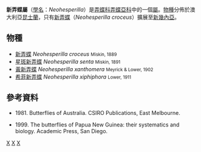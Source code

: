 {{NoteTA
|G1=Butterfly
}}
{{Automatic Taxobox
| taxon = Neohesperilla
| authority = Waterhouse & Lyell, 1914
| image = Neohesperilla xiphiphora (ento-csiro-au).jpg
| image_caption = [[希菲新弄蝶|希菲新弄蝶]]<br />''Neohesperilla xiphiphora''
| type_species = [[新弄蝶|新弄蝶]]<br />''Hesperilla croceus''
| type_species_authority = Miskin, 1889
| subdivision_ranks = [[物種|物種]]
| subdivision = 共4種，詳見正文。
| synonyms =
}}

'''新弄蝶屬'''（[[學名|學名]]：''Neohesperilla''）是[[弄蝶科|弄蝶科]][[弄蝶亞科|弄蝶亞科]]中的一個[[屬|屬]]。[[物種|物種]]分佈於澳大利亞[[昆士蘭|昆士蘭]]，只有[[新弄蝶|新弄蝶]]（''Neohesperilla croceus''）擴展至[[新幾內亞|新幾內亞]]。

== 物種 ==
* [[新弄蝶|新弄蝶]] ''Neohesperilla croceus'' <small>Miskin, 1889</small>
* [[星斑新弄蝶|星斑新弄蝶]] ''Neohesperilla senta'' <small>Miskin, 1891</small>
* [[黃新弄蝶|黃新弄蝶]] ''Neohesperilla xanthomera'' <small>Meyrick & Lower, 1902</small>
* [[希菲新弄蝶|希菲新弄蝶]] ''Neohesperilla xiphiphora'' <small>Lower, 1911</small>

== 參考資料 ==
{{reflist}}
* {{aut|Common IFB, and Waterhouse DF.}} 1981. Butterflies of Australia. CSIRO Publications, East Melbourne.
* {{aut|Parsons M.}} 1999. The butterflies of Papua New Guinea: their systematics and biology. Academic Press, San Diego.

{{Commons category|Neohesperilla}}

{{taxonbar}}
[[Category:_1914年描述的分类群|X]]
[[Category:新弄蝶屬|X]]
[[Category:梯弄蝶亞科|X]]